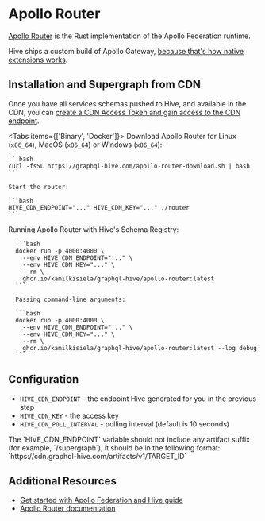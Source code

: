 
# Apollo Router

[Apollo Router](https://www.apollographql.com/docs/router/) is the Rust implementation of the Apollo
Federation runtime.

Hive ships a custom build of Apollo Gateway,
[because that's how native extensions works](https://www.apollographql.com/docs/router/customizations/native).

## Installation and Supergraph from CDN

Once you have all services schemas pushed to Hive, and available in the CDN, you can
[create a CDN Access Token and gain access to the CDN endpoint](/features/high-availability-cdn#cdn-access-tokens).

<Tabs items={['Binary', 'Docker']}>
  <Tab>
    Download Apollo Router for Linux (`x86_64`), MacOS (`x86_64`) or Windows (`x86_64`):

    ```bash
    curl -fsSL https://graphql-hive.com/apollo-router-download.sh | bash
    ```

    Start the router:

    ```bash
    HIVE_CDN_ENDPOINT="..." HIVE_CDN_KEY="..." ./router
    ```

  </Tab>
  <Tab>
      Running Apollo Router with Hive's Schema Registry:

      ```bash
      docker run -p 4000:4000 \
        --env HIVE_CDN_ENDPOINT="..." \
        --env HIVE_CDN_KEY="..." \
        --rm \
        ghcr.io/kamilkisiela/graphql-hive/apollo-router:latest
      ```

      Passing command-line arguments:

      ```bash
      docker run -p 4000:4000 \
        --env HIVE_CDN_ENDPOINT="..." \
        --env HIVE_CDN_KEY="..." \
        --rm \
        ghcr.io/kamilkisiela/graphql-hive/apollo-router:latest --log debug
      ```

  </Tab>
</Tabs>

## Configuration

- `HIVE_CDN_ENDPOINT` - the endpoint Hive generated for you in the previous step
- `HIVE_CDN_KEY` - the access key
- `HIVE_CDN_POLL_INTERVAL` - polling interval (default is 10 seconds)

<Callout>
  The `HIVE_CDN_ENDPOINT` variable should not include any artifact suffix (for example,
  `/supergraph`), it should be in the following format:
  `https://cdn.graphql-hive.com/artifacts/v1/TARGET_ID`
</Callout>

## Additional Resources

- [Get started with Apollo Federation and Hive guide](/get-started/apollo-federation)
- [Apollo Router documentation](https://www.apollographql.com/docs/router/)
